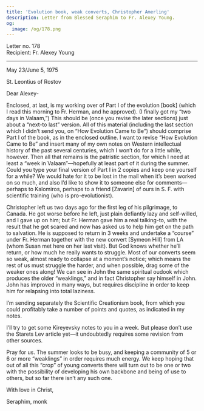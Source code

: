 ```yaml
---
title: 'Evolution book, weak converts, Christopher Amerling'
description: Letter from Blessed Seraphim to Fr. Alexey Young.
og:
  image: /og/178.png
---
```


<div style={{textAlign:'right', fontFamily:'monospace'}}>Letter no. 178</div>
<div style={{textAlign:'left', fontFamily:'monospace'}}>Recipient: Fr. Alexey Young</div>

---

May 23/June 5, 1975

St. Leontius of Rostov

Dear Alexey-

Enclosed, at last, is my working over of Part I of the evolution [book] (which I read this morning to Fr. Herman, and he approved). (I finally got my “two days in Valaam,”) This should be (once you revise the later sections) just about a “next-to last” version. All of this material (including the last section which I didn’t send you, on “How Evolution Came to Be”) should comprise Part I of the book, as in the enclosed outline. I want to revise “How Evolution Came to Be” and insert many of my own notes on Western intellectual history of the past several centuries, which I won’t do for a little while, however. Then all that remains is the patristic section, for which I need at least a “week in Valaam”—hopefully at least part of it during the summer. Could you type your final version of Part I in 2 copies and keep one yourself for a while? We would hate for it to be lost in the mail when it’s been worked on so much, and also I’d like to show it to someone else for comments—perhaps to Kalomiros, perhaps to a friend [Zavarin] of ours in S. F. with scientific training (who is pro-evolutionist).

Christopher left us two days ago for the first leg of his pilgrimage, to Canada. He got worse before he left, just plain defiantly lazy and self-willed, and I gave up on him; but Fr. Herman gave him a real talking-to, with the result that he got scared and now has asked us to help him get on the path to salvation. He is supposed to return in 3 weeks and undertake a “course” under Fr. Herman together with the new convert [Symeon Hill] from LA (whom Susan met here on her last visit). But God knows whether he’ll return, or how much he really wants to struggle. Most of our converts seem so weak, almost ready to collapse at a moment’s notice; which means the rest of us must struggle the harder, and when possible, drag some of the weaker ones along! We can see in John the same spiritual oudook which produces the older “weaklings,” and in fact Christopher say himself in John. John has improved in many ways, but requires discipline in order to keep him for relapsing into total laziness.

I’m sending separately the Scientific Creationism book, from which you could profitably take a number of points and quotes, as indicated in my notes.

I’ll try to get some Kireyevsky notes to you in a week. But please don’t use the Starets Lev article yet—it undoubtedly requires some revision from other sources.

Pray for us. The summer looks to be busy, and keeping a community of 5 or 6 or more “weaklings” in order requires much energy. We keep hoping that out of all this “crop” of young converts there will turn out to be one or two with the possibility of developing his own backbone and being of use to others, but so far there isn’t any such one.

With love in Christ,

Seraphim, monk